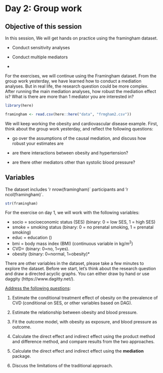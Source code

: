# Day 2: Group work

::: callout-note
# Objective of this session

In this session, We will get hands on practice using the framingham
dataset.

-   Conduct sensitivity analyses

-   Conduct multiple mediators

-   
:::

For the exercises, we will continue using the Framingham dataset. From
the group work yesterday, we have learned how to conduct a mediation
analyses. But in real life, the research question could be more complex.
After running the main mediation analyses, how robust the mediation
effect is? What is there are more than 1 mediator you are interested in?

```r
library(here)
```

```r
framingham <- read.csv(here::here("data", "frmgham2.csv"))
```

We will keep working the obesity and cardiovascular disease example.
First, think about the group work yesterday, and reflect the following
questions:

-   go over the assumptions of the causal mediation, and discuss how
    robust your estimates are

-   are there interactions between obesity and hypertension?

-   are there other mediators other than systolic blood pressure?

## Variables

The dataset includes 'r nrow(framingham)´ participants and 'r
ncol(framingham)´.

```r
str(framingham)
```

For the exercise on day 1, we will work with the following variables:

-   socio = socioeconomic status (SES) (binary: 0 = low SES, 1 = high
    SES)
-   smoke = smoking status (binary: 0 = no prenatal smoking, 1 =
    prenatal smoking)
-   educ = education ()
-   bmi = body mass index (BMI) (continuous variable in kg/m^2^)
-   CVD= (binary: 0=no, 1=yes).
-   obesity (binary: 0=normal, 1=obesity)\*

There are other variables in the dataset, please take a few minutes to
explore the dataset. Before we start, let's think about the research
question and draw a directed acyclic graphs. You can either draw by hand
or use daggity (https://www.dagitty.net/).

[Address the following questions]{.underline}:

1.  Estimate the conditional treatment effect of obesity on the
    prevalence of CVD (conditional on SES, or other variables based on
    DAG).

2.  Estimate the relationship between obesity and blood pressure.

3.  Fit the outcome model, with obesity as exposure, and blood pressure
    as outcome.

4.  Calculate the direct effect and indirect effect using the product
    method and difference method, and compare results from the two
    approaches.

5.  Calculate the direct effect and indirect effect using the
    **mediation** package.

6.  Discuss the limitations of the traditional approach.
